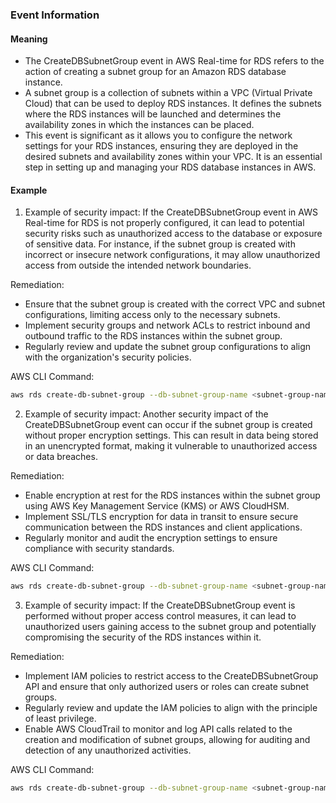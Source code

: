 
### Event Information

#### Meaning

- The CreateDBSubnetGroup event in AWS Real-time for RDS refers to the action of creating a subnet group for an Amazon RDS database instance.
- A subnet group is a collection of subnets within a VPC (Virtual Private Cloud) that can be used to deploy RDS instances. It defines the subnets where the RDS instances will be launched and determines the availability zones in which the instances can be placed.
- This event is significant as it allows you to configure the network settings for your RDS instances, ensuring they are deployed in the desired subnets and availability zones within your VPC. It is an essential step in setting up and managing your RDS database instances in AWS.

#### Example

1. Example of security impact: If the CreateDBSubnetGroup event in AWS Real-time for RDS is not properly configured, it can lead to potential security risks such as unauthorized access to the database or exposure of sensitive data. For instance, if the subnet group is created with incorrect or insecure network configurations, it may allow unauthorized access from outside the intended network boundaries.

Remediation:
- Ensure that the subnet group is created with the correct VPC and subnet configurations, limiting access only to the necessary subnets.
- Implement security groups and network ACLs to restrict inbound and outbound traffic to the RDS instances within the subnet group.
- Regularly review and update the subnet group configurations to align with the organization's security policies.

AWS CLI Command:
```bash
aws rds create-db-subnet-group --db-subnet-group-name <subnet-group-name> --db-subnet-group-description <description> --subnet-ids <subnet-ids> --tags <tags>
```

2. Example of security impact: Another security impact of the CreateDBSubnetGroup event can occur if the subnet group is created without proper encryption settings. This can result in data being stored in an unencrypted format, making it vulnerable to unauthorized access or data breaches.

Remediation:
- Enable encryption at rest for the RDS instances within the subnet group using AWS Key Management Service (KMS) or AWS CloudHSM.
- Implement SSL/TLS encryption for data in transit to ensure secure communication between the RDS instances and client applications.
- Regularly monitor and audit the encryption settings to ensure compliance with security standards.

AWS CLI Command:
```bash
aws rds create-db-subnet-group --db-subnet-group-name <subnet-group-name> --db-subnet-group-description <description> --subnet-ids <subnet-ids> --tags <tags> --storage-encrypted
```

3. Example of security impact: If the CreateDBSubnetGroup event is performed without proper access control measures, it can lead to unauthorized users gaining access to the subnet group and potentially compromising the security of the RDS instances within it.

Remediation:
- Implement IAM policies to restrict access to the CreateDBSubnetGroup API and ensure that only authorized users or roles can create subnet groups.
- Regularly review and update the IAM policies to align with the principle of least privilege.
- Enable AWS CloudTrail to monitor and log API calls related to the creation and modification of subnet groups, allowing for auditing and detection of any unauthorized activities.

AWS CLI Command:
```bash
aws rds create-db-subnet-group --db-subnet-group-name <subnet-group-name> --db-subnet-group-description <description> --subnet-ids <subnet-ids> --tags <tags> --no-publicly-accessible
```

